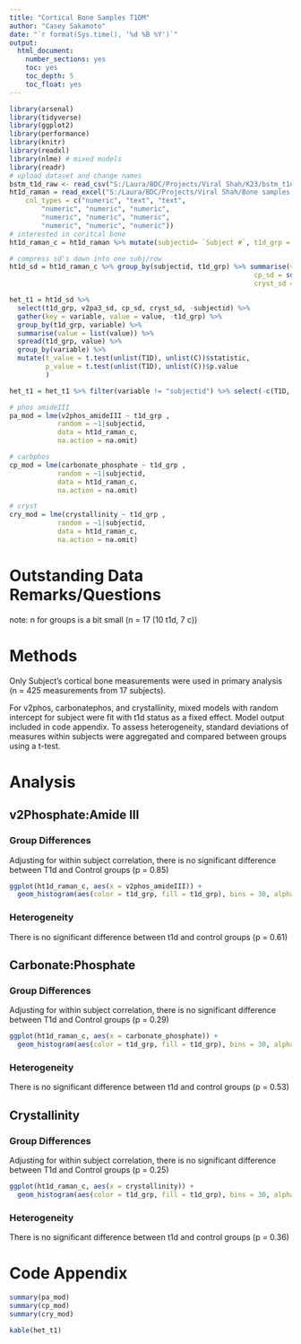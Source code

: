 ---
title: "Cortical Bone Samples T1DM"
author: "Casey Sakamoto"
date: "`r format(Sys.time(), '%d %B %Y')`"
output:
  html_document:
    number_sections: yes
    toc: yes
    toc_depth: 5
    toc_float: yes
---

```{r setup, include=FALSE}
library(arsenal)
library(tidyverse)
library(ggplot2)
library(performance)
library(knitr)
library(readxl)
library(nlme) # mixed models
library(readr)
# upload dataset and change names
bstm_t1d_raw <- read_csv("S:/Laura/BDC/Projects/Viral Shah/K23/bstm_t1d_raw.csv")
ht1d_raman = read_excel("S:/Laura/BDC/Projects/Viral Shah/Bone samples t1dm - ginger/2022-07-12b_hT1D_Raman_FullDataset-deidentified.xlsx", 
    col_types = c("numeric", "text", "text", 
        "numeric", "numeric", "numeric", 
        "numeric", "numeric", "numeric", 
        "numeric", "numeric", "numeric"))
# interested in coritcal bone
ht1d_raman_c = ht1d_raman %>% mutate(subjectid= `Subject #`, t1d_grp = `...3` ) %>% select(-c(`...3`,`Subject #`)) %>% filter(`Bone type`=="C")
```

```{r heterogeneity, include=FALSE}
# compress sd's down into one subj/row
ht1d_sd = ht1d_raman_c %>% group_by(subjectid, t1d_grp) %>% summarise(v2pa3_sd = sd(v2phos_amideIII),
                                                             cp_sd = sd(carbonate_phosphate),
                                                             cryst_sd = sd(crystallinity))

het_t1 = ht1d_sd %>% 
  select(t1d_grp, v2pa3_sd, cp_sd, cryst_sd, -subjectid) %>% 
  gather(key = variable, value = value, -t1d_grp) %>% 
  group_by(t1d_grp, variable) %>% 
  summarise(value = list(value)) %>% 
  spread(t1d_grp, value) %>% 
  group_by(variable) %>% 
  mutate(t_value = t.test(unlist(T1D), unlist(C))$statistic,
         p_value = t.test(unlist(T1D), unlist(C))$p.value
         )

het_t1 = het_t1 %>% filter(variable != "subjectid") %>% select(-c(T1D, C))
```

```{r mods, include=FALSE}
# phos amideIII
pa_mod = lme(v2phos_amideIII ~ t1d_grp ,
            random = ~1|subjectid,
            data = ht1d_raman_c,
            na.action = na.omit)

# carbphos
cp_mod = lme(carbonate_phosphate ~ t1d_grp ,
            random = ~1|subjectid,
            data = ht1d_raman_c,
            na.action = na.omit)

# cryst
cry_mod = lme(crystallinity ~ t1d_grp ,
            random = ~1|subjectid,
            data = ht1d_raman_c,
            na.action = na.omit)
```

# Outstanding Data Remarks/Questions
note: n for groups is a bit small (n = 17 (10 t1d, 7 c))

# Methods
Only Subject's cortical bone measurements were used in primary analysis (n = 425 measurements from 17 subjects).

For v2phos, carbonatephos, and crystallinity, mixed models with random intercept for subject were fit with t1d status as a fixed effect. Model output included in code appendix. To assess heterogeneity, standard deviations of measures within subjects were aggregated and compared between groups using a t-test.

# Analysis
## v2Phosphate:Amide III
### Group Differences
Adjusting for within subject correlation, there is no significant difference between T1d and Control groups (p = 0.85)
```{r phosamide plot}
ggplot(ht1d_raman_c, aes(x = v2phos_amideIII)) + 
  geom_histogram(aes(color = t1d_grp, fill = t1d_grp), bins = 30, alpha = 0.4) + theme_classic()
```

### Heterogeneity
There is no significant difference between t1d and control groups (p = 0.61)

## Carbonate:Phosphate
### Group Differences
Adjusting for within subject correlation, there is no significant difference between T1d and Control groups (p = 0.29)
```{r carbphos plot}
ggplot(ht1d_raman_c, aes(x = carbonate_phosphate)) + 
  geom_histogram(aes(color = t1d_grp, fill = t1d_grp), bins = 30, alpha = 0.4) + theme_classic()
```

### Heterogeneity
There is no significant difference between t1d and control groups (p = 0.53)

## Crystallinity
### Group Differences
Adjusting for within subject correlation, there is no significant difference between T1d and Control groups (p = 0.25)
```{r crystallinnity plot}
ggplot(ht1d_raman_c, aes(x = crystallinity)) + 
  geom_histogram(aes(color = t1d_grp, fill = t1d_grp), bins = 30, alpha = 0.4) + theme_classic()
```

### Heterogeneity
There is no significant difference between t1d and control groups (p = 0.36)

# Code Appendix
```{r mods sum}
summary(pa_mod)
summary(cp_mod)
summary(cry_mod)

kable(het_t1)
```